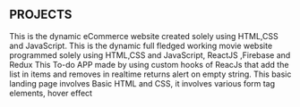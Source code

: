 ## PROJECTS 

<ProjectCard title="Thrift Store" link="https://amcelo13.github.io/ecommerce_site" bg="linear-gradient(to right, #D4145A 0%, #FBB03B 100%)">
This is the dynamic eCommerce website created solely using HTML,CSS and JavaScript.
</ProjectCard>

<ProjectCard title="HOMEFLIX Movie Site" link="https://homeflix-build.netlify.app"  bg="linear-gradient(to right, blue 10%, pink)">
This is the dynamic full fledged working movie website programmed solely using HTML,CSS and JavaScript, ReactJS ,Firebase and Redux 
</ProjectCard>

<ProjectCard title="To-Do App Using ReactJS" link="https://deploy-preview-1--heartfelt-naiad-44183b.netlify.app/" bg="linear-gradient(to right, rgb(0, 146, 69) 0%, rgb(252, 238, 33) 100%)">
This To-do APP made by using custom hooks of ReacJs that add the list in items and removes in realtime returns alert on empty string. 
</ProjectCard>

<ProjectCard title="A Basic Landing Payment Page" link="https://github.com/Amcelo13/basic_payment_form" bg="linear-gradient(to right, rgb(213, 133, 255) 0%, rgb(0, 255, 238) 100%)">
This basic landing page involves Basic HTML and CSS, it involves various form tag elements, hover effect 
</ProjectCard>


